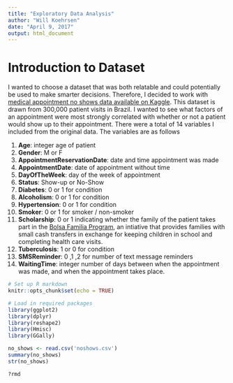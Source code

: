 ```yaml
---
title: "Exploratory Data Analysis"
author: "Will Koehrsen"
date: "April 9, 2017"
output: html_document
---
```

# Introduction to Dataset

I wanted to choose a dataset that was both relatable and could potentially be used to make smarter decisions. Therefore, I decided to work with [medical appointment no shows data available on Kaggle](https://www.kaggle.com/joniarroba/noshowappointments). This dataset is drawn from 300,000 patient visits in Brazil. I wanted to see what factors of an appointment were most strongly correlated with whether or not a patient would show up to their appointment. 
There were a total of 14 variables I included from the original data. The variables are as follows

1. __Age__: integer age of patient
2. __Gender__: M or F
3. __AppointmentReservationDate__: date and time appointment was made
4. __AppointmentDate__: date of appointment without time
5. __DayOfTheWeek__: day of the week of appointment
6. __Status__: Show-up or No-Show
7. __Diabetes__: 0 or 1 for condition
8. __Alcoholism__: 0 or 1 for condition
9. __Hypertension__: 0 or 1 for condition
10. __Smoker__: 0 or 1 for smoker / non-smoker
11. __Scholarship__: 0 or 1 indicating whether the family of the patient takes part in the [Bolsa Familia Program](http://www.worldbank.org/en/news/opinion/2013/11/04/bolsa-familia-Brazil-quiet-revolution), an intiative that provides families with small cash transfers in exchange for keeping children in school and completing health care visits. 
12. __Tuberculosis__: 1 or 0 for condition
13. __SMSReminder__: 0 ,1 ,2 for number of text message reminders
14. __WaitingTime__: integer number of days between when the appointment was made, and when the appointment takes place. 

```r

# Set up R markdown
knitr::opts_chunk$set(echo = TRUE)

# Load in required packages
library(ggplot2)
library(dplyr)
library(reshape2)
library(Hmisc)
library(GGally)

no_shows <- read.csv('noshows.csv')
summary(no_shows)
str(no_shows)

?rmd

```

